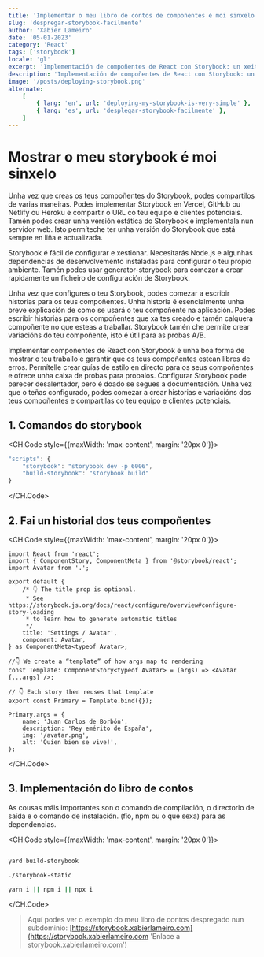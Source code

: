 ```yaml
---
title: 'Implementar o meu libro de contos de compoñentes é moi sinxelo'
slug: 'despregar-storybook-facilmente'
author: 'Xabier Lameiro'
date: '05-01-2023'
category: 'React'
tags: ['storybook']
locale: 'gl'
excerpt: 'Implementación de compoñentes de React con Storybook: un xeito sinxelo de mostrar o teu traballo. Buscas un xeito sinxelo de mostrar os teus compoñentes de React e compartilos?'
description: 'Implementación de compoñentes de React con Storybook: un xeito sinxelo de mostrar o teu traballo. Buscas un xeito sinxelo de mostrar os teus compoñentes de React e compartilos?'
image: '/posts/deploying-storybook.png'
alternate:
    [
        { lang: 'en', url: 'deploying-my-storybook-is-very-simple' },
        { lang: 'es', url: 'desplegar-storybook-facilmente' },
    ]
---
```


# Mostrar o meu storybook é moi sinxelo

Unha vez que creas os teus compoñentes do Storybook, podes compartilos de varias maneiras. Podes implementar Storybook en Vercel, GitHub ou Netlify ou Heroku e compartir o URL co teu equipo e clientes potenciais.
Tamén podes crear unha versión estática do Storybook e implementala nun servidor web. Isto permíteche ter unha versión do Storybook que está sempre en liña e actualizada.

Storybook é fácil de configurar e xestionar. Necesitarás Node.js e algunhas dependencias de desenvolvemento instaladas para configurar o teu propio ambiente. Tamén podes usar generator-storybook para comezar a crear rapidamente un ficheiro de configuración de Storybook.

Unha vez que configures o teu Storybook, podes comezar a escribir historias para os teus compoñentes. Unha historia é esencialmente unha breve explicación de como se usará o teu compoñente na aplicación. Podes escribir historias para os compoñentes que xa tes
creado e tamén calquera compoñente no que esteas a traballar. Storybook tamén che permite crear variacións do teu compoñente, isto é útil para as probas A/B.

Implementar compoñentes de React con Storybook é unha boa forma de mostrar o teu traballo e garantir que os teus compoñentes estean libres de erros. Permítelle crear guías de estilo en directo para os seus compoñentes e ofrece unha caixa de probas para probalos.
Configurar Storybook pode parecer desalentador, pero é doado se segues a documentación. Unha vez que o teñas configurado, podes comezar a crear historias e variacións dos teus compoñentes e compartilas co teu equipo e clientes potenciais.

## 1. Comandos do storybook

<CH.Code style={{maxWidth: 'max-content', margin: '20px 0'}}>
```js package.json
"scripts": {
    "storybook": "storybook dev -p 6006",
    "build-storybook": "storybook build"
}
```
</CH.Code>

## 2. Fai un historial dos teus compoñentes

<CH.Code style={{maxWidth: 'max-content', margin: '20px 0'}}>

```tsx Avatar.stories.tsx
import React from 'react';
import { ComponentStory, ComponentMeta } from '@storybook/react';
import Avatar from '.';

export default {
    /* 👇 The title prop is optional.
     * See https://storybook.js.org/docs/react/configure/overview#configure-story-loading
     * to learn how to generate automatic titles
     */
    title: 'Settings / Avatar',
    component: Avatar,
} as ComponentMeta<typeof Avatar>;

//👇 We create a “template” of how args map to rendering
const Template: ComponentStory<typeof Avatar> = (args) => <Avatar {...args} />;

// 👇 Each story then reuses that template
export const Primary = Template.bind({});

Primary.args = {
    name: 'Juan Carlos de Borbón',
    description: 'Rey emérito de España',
    img: '/avatar.png',
    alt: 'Quien bien se vive!',
};
```

</CH.Code>

## 3. Implementación do libro de contos

As cousas máis importantes son o comando de compilación, o directorio de saída e o comando de instalación. (fío, npm ou o que sexa) para as dependencias.

<CH.Code style={{maxWidth: 'max-content', margin: '20px 0'}}>

```bash

yard build-storybook

./storybook-static

yarn i || npm i || npx i

```

</CH.Code>

> Aquí podes ver o exemplo do meu libro de contos despregado nun subdominio: [https://storybook.xabierlameiro.com](https://storybook.xabierlameiro.com 'Enlace a storybook.xabierlameiro.com')
